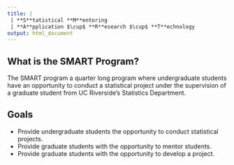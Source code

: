 ```yaml
---
title: |
 | **S**tatistical **M**entoring
 | **A**pplication $\cup$ **R**esearch $\cup$ **T**echnology
output: html_document
---
```


## What is the SMART Program?

The SMART program a quarter long program where undergraduate students have an opportunity to conduct a statistical project under the supervision of a graduate student from UC Riverside's Statistics Department.

## Goals

- Provide undergraduate students the opportunity to conduct statistical projects.
- Provide graduate students with the opportunity to mentor students.
- Provide graduate students with the opportunity to develop a project.